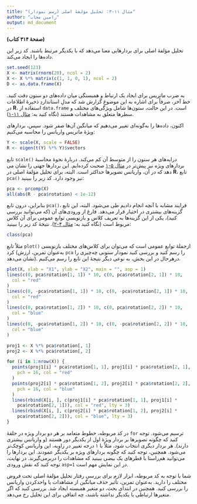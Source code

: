 ```yaml
---
title: "مثال ۱۱-۳: تحلیل مؤلفهٔ اصلی (رسم نمودار)"
author: "رامین مجاب"
output: md_document
---
```


**(صفحهٔ ۳۱۴ کتاب)**

تحلیل مؤلفهٔ اصلی برای بردارهایی معنا می‌دهد که با یکدیگر مرتبط باشند. کد زیر این داده‌ها را ایجاد می‌کند.
```r
set.seed(123)
X <- matrix(rnorm(20), ncol = 2)
X <- X %*% matrix(c(1, 1, 0, 1), ncol = 2)
D <- as.data.frame(X)
```

به ضرب ماتریس برای ایجاد یک ارتباط و همبستگی میان داده‌های دو ستون دقت کنید. خط آخر، صرفاً برای اشاره به این موضوع گزارش شد که مدلِ استانداردِ ذخیرهٔ اطلاعات در **R**، استفاده از `data.frame` است. در این حالت، ستون‌ها شامل ویژگی‌های مختلف و سطرها متعلق به مشاهدات هستند (نگاه کنید به: [مثال ۱۱-۱](matrix_book_fa_example11.1)).

اکنون، داده‌ها را به‌گونه‌ای تغییر می‌دهیم که میانگین آن‌ها صفر شود. سپس، بردارهای ویژهٔ ماتریس واریانس را محاسبه می‌کنیم:

```r
Y <- scale(X, scale = FALSE)
R <- eigen(t(Y) %*% Y)$vectors
```
تابع `scale()` درایه‌های هر ستون را از متوسط آن کم می‌کند. دربارهٔ نحوهٔ محاسبهٔ بردارهای ویژه نیز پیش‌تر در [مثال ۵-۱](matrix_book_fa_example5.1) صحبت کرده‌ایم. این بردارها جهتی را نشان می ‌دهد که در آن، واریانس تصویرها حداکثر است. البته، برای تحلیل مؤلفهٔ اصلی در **R**، تابع `pca()` نیز وجود دارد. کد زیر را ببینید:
```r
pca <- prcomp(X)
all(abs(R - pca$rotation) < 1e-12)
```
بنابراین، درون تابع `pca()`، فرایند مشابه با آنچه انجام دادیم طی می‌شود. البته، این تابع گزینه‌های بیشتری  در اختیار قرار می‌دهد. فارغ از ورودی‌های آن (که می‌توانید بررسی کنید)،  یکی از این گزینه‌ها به تعریف کلاس و بازنویسی توابع عمومی برای آن کلاس مربوط است (نگاه کنید به: [مثال ۴-۲](matrix_book_fa_example4.2)). نتیجهٔ کد زیر را ببینید:
```r
class(pca)
```
مثلاً تابع `plot()` ازجملهٔ توابع عمومی است که  می‌توان برای کلاس‌های مختلف بازنویسی کرد (به‌عنوان تمرین، ارزش `pca` را رسم کنید و بررسی کنید نمودار ستونی چه‌چیزی را نشان می‌دهد). درهرحال در این بخش، به نوعی دیگر نتیجهٔ این تابع را رسم می‌کنیم.

```r

plot(X, xlab = "X1", ylab = "X2", main = "", asp = 1)
lines(c(0, pca$rotation[1, 1]) * 10, c(0, pca$rotation[2, 1]) * 10,
  col = "red"
)
lines(c(0, -pca$rotation[1, 1]) * 10, c(0, -pca$rotation[2, 1]) * 10,
  col = "red"
)
lines(c(0, pca$rotation[1, 2]) * 10, c(0, pca$rotation[2, 2]) * 10,
  col = "blue"
)
lines(c(0, -pca$rotation[1, 2]) * 10, c(0, -pca$rotation[2, 2]) * 10,
  col = "blue"
)

proj1 <- X %*% pca$rotation[, 1]
proj2 <- X %*% pca$rotation[, 2]

for (i in 1:nrow(X)) {
  points(proj1[i] * pca$rotation[1, 1], proj1[i] * pca$rotation[2, 1],
    pch = 16, col = "red"
  )
  points(proj2[i] * pca$rotation[1, 2], proj2[i] * pca$rotation[2, 2],
    pch = 16, col = "blue"
  )
  lines(rbind(X[i, ], c(proj1[i] * pca$rotation[1, 1], proj1[i] *
    pca$rotation[2, 1])), col = "red", lty = 3)
  lines(rbind(X[i, ], c(proj2[i] * pca$rotation[1, 2], proj2[i] *
    pca$rotation[2, 2])), col = "blue", lty = 3)
}
```
در کد مربوطه، خطوط متعامد بر هر دو بردار ویژه در حلقهٔ `for` ترسیم می‌شود. توجه کنید که چگونه تصویرها  بر بردار ویژهٔ اول از یکدیگر دور هستند (و واریانس بیشتری دارند). هر بردار دیگری انتخاب شود،  مثلاً با ۱ درجه تغییر در زاویه، این واریانس کوچک‌تر می‌شود. همچنین، توجه کنید که چگونه بردارهای ویژه بر یکدیگر عمودند. این بردارها را می‌توانید هم‌راستا با قطرهای یک بیضی ببینید که مشاهدات را دربرمی‌گیرند. در نهایت، توجه کنید که نقش ورودی `asp=1` در این نمایش مهم است. 

شما با توجه به کد مربوطه، ابزار لازم برای بررسی رفتار تحلیل مؤلفهٔ اصلی تحت فروض مختلف را دارید. به‌عنوان تمرین، تأثیر حذف میانگین از مشاهدات یا واحدکردن واریانس را بررسی کنید. همچنین در ابتدای بحث، دو متغیر همبسته ایجاد شد. بررسی کنید که اگر متغیرها ارتباطی با یکدیگر نداشته باشند، چه اتفاقی برای این تحلیل رخ می‌دهد.

